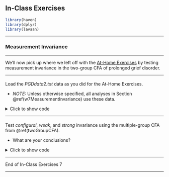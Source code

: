 ## In-Class Exercises

```r
library(haven)
library(dplyr)
library(lavaan)
```

---

### Measurement Invariance {#w7MeasurementInvariance}

---

We'll now pick up where we left off with the [At-Home Exercises](at-home-exercises-6.html)
by testing measurement invariance in the two-group CFA of prolonged grief disorder.

---

####

Load the *PGDdata2.txt* data as you did for the At-Home Exercises.

- *NOTE:* Unless otherwise specified, all analyses in Section
  \@ref(w7MeasurementInvariance) use these data.

<details>
  <summary>Click to show code</summary>

```r
## Load the data:
pgd <- read.table("PGDdata2.txt",
                  na.strings = "-999",
                  header = TRUE,
                  sep = "\t") %>%
       filter(!is.na(Kin2))

## Check the results:
head(pgd)
summary(pdg)
str(pgd)
```

```r
pgd <- read.table(paste0(dataDir, "PGDdata2.txt"),
                  na.strings = "-999",
                  header = TRUE,
                  sep = "\t") %>%
       filter(!is.na(Kin2))

head(pgd)
summary(pgd)
str(pgd)
```

</details>

---

#### 

Test *configural*, *weak*, and *strong* invariance using the multiple-group CFA
from \@ref(twoGroupCFA).

- What are your conclusions?

<details>
  <summary>Click to show code</summary>

```r
library(lavaan)
library(semTools) # provides the compareFit() function

## Define the syntax for the CFA model:
cfaMod <- 'grief =~ b1pss1 + b2pss2 + b3pss3 + b4pss4 + b5pss5'

## Estimate the configural model:
configOut <- cfa(cfaMod, data = pgd, group = "Kin2")

## Estimate the weak invariance model:
weakOut <- cfa(cfaMod, data = pgd, group = "Kin2", group.equal = "loadings")

## Estimate the strong invariance model:
strongOut <- cfa(cfaMod,
                 data = pgd,
                 group = "Kin2",
                 group.equal = c("loadings", "intercepts")
                 )

## Test invariance through model comparison tests:
compareFit(configOut, weakOut, strongOut) %>% summary()
```

```r
fit1 <- fitMeasures(configOut, c("chisq", "df", "pvalue", "rmsea", "cfi", "tli", "srmr"))

cChi2 <- fit1["chisq"] %>% round(2)
cDf <- fit1["df"]
cP <- fit1["pvalue"] %>% round(3)
rmsea <- fit1["rmsea"] %>% round(3)
cfi <- fit1["cfi"] %>% round(3)
srmr <- fit1["srmr"] %>% round(3)

tmp <- anova(configOut, weakOut, strongOut)
  
wChi2 <- tmp[2, "Chisq diff"] %>% round(3)
wDf   <- tmp[2, "Df diff"]
wP    <- tmp[2, "Pr(>Chisq)"] %>% round(3)

sChi2 <- tmp[3, "Chisq diff"] %>% round(3)
sDf   <- tmp[3, "Df diff"]
sP    <- tmp[3, "Pr(>Chisq)"] %>% round(3)
```

  <details>
    <summary>Click for explanation</summary>

- Configural invariance holds.
   - The unrestricted, two-group model fits the data very well 
     ($\chi^2[`r cDf`] = `r cChi2`$,
     $p = `r cP`$,
     $\textit{RMSEA} = `r rmsea`$,
     $\textit{CFI} = `r cfi`$,
     $\textit{SRMR} = `r srmr`$).
- Weak invariance holds.
   - The model comparison test shows a non-significant loss of fit between the 
     configural and weak models ($\Delta \chi^2[`r wDf`] = `r wChi2`$, $p = `r wP`$).
- Strong invariance holds.
   - The model comparison test shows a non-significant loss of fit between the 
     weak and strong models ($\Delta \chi^2[`r sDf`] = `r sChi2`$, $p = `r sP`$).

  </details>
</details>

---

End of In-Class Exercises 7

---

[sesam2_data]: https://surfdrive.surf.nl/files/index.php/s/dfzC7Tf5HHiTX8M/download
[pgd_data]: https://surfdrive.surf.nl/files/index.php/s/xxkp4gZY682AGyY/download
[boelen_et_al_2010]: https://doi.org/10.1016/j.jad.2010.01.076
